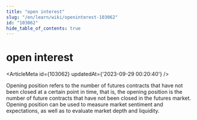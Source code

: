 ```yaml
---
title: "open interest"
slug: "/en/learn/wiki/openinterest-103062"
id: "103062"
hide_table_of_contents: true
---
```



# open interest

<ArticleMeta id={103062} updatedAt={'2023-09-29 00:20:40'} />
<div className='border-solid border-b border-t-0 my-4 border-[var(--ifm-color-gray-300)]' />

Opening position refers to the number of futures contracts that have not been closed at a certain point in time, that is, the opening position is the number of future contracts that have not been closed in the futures market. Opening position can be used to measure market sentiment and expectations, as well as to evaluate market depth and liquidity.
